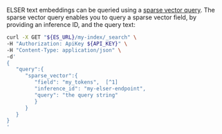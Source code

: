 


ELSER text embeddings can be queried using a
[sparse vector query](((ref))/query-dsl-sparse-vector-query.html). The sparse vector
query enables you to query a sparse vector field, by providing an inference ID, and the query text:

```bash
curl -X GET "${ES_URL}/my-index/_search" \
-H "Authorization: ApiKey ${API_KEY}" \
-H "Content-Type: application/json" \
-d'
{
   "query":{
      "sparse_vector":{
         "field": "my_tokens",  [^1]
         "inference_id": "my-elser-endpoint",
         "query": "the query string"
         }
      }
   }
}
'
```
[^1]: The field of type `sparse_vector`.
